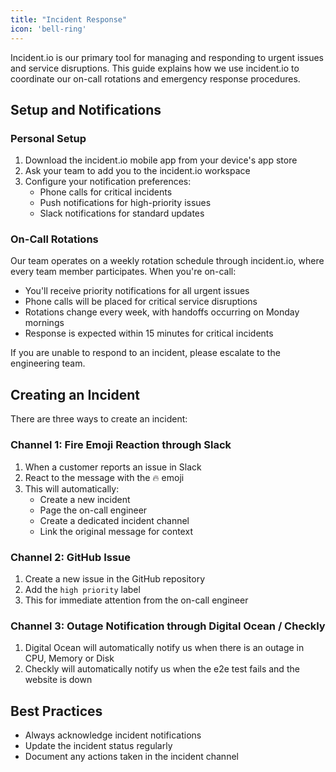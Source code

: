 ```yaml
---
title: "Incident Response"
icon: 'bell-ring'
---
```


Incident.io is our primary tool for managing and responding to urgent issues and service disruptions. This guide explains how we use incident.io to coordinate our on-call rotations and emergency response procedures.

## Setup and Notifications

### Personal Setup
1. Download the incident.io mobile app from your device's app store
2. Ask your team to add you to the incident.io workspace
3. Configure your notification preferences:
   - Phone calls for critical incidents
   - Push notifications for high-priority issues
   - Slack notifications for standard updates

### On-Call Rotations
Our team operates on a weekly rotation schedule through incident.io, where every team member participates. When you're on-call:
- You'll receive priority notifications for all urgent issues
- Phone calls will be placed for critical service disruptions
- Rotations change every week, with handoffs occurring on Monday mornings
- Response is expected within 15 minutes for critical incidents


<Tip>
  If you are unable to respond to an incident, please escalate to the engineering team.
</Tip>


## Creating an Incident

There are three ways to create an incident:

### Channel 1: Fire Emoji Reaction through Slack

1. When a customer reports an issue in Slack
2. React to the message with the 🔥 emoji
3. This will automatically:
   - Create a new incident
   - Page the on-call engineer
   - Create a dedicated incident channel
   - Link the original message for context

### Channel 2: GitHub Issue

1. Create a new issue in the GitHub repository
2. Add the `high priority` label
3. This for immediate attention from the on-call engineer

### Channel 3: Outage Notification through Digital Ocean / Checkly

1. Digital Ocean will automatically notify us when there is an outage in CPU, Memory or Disk 
2. Checkly will automatically notify us when the e2e test fails and the website is down


## Best Practices
- Always acknowledge incident notifications
- Update the incident status regularly
- Document any actions taken in the incident channel